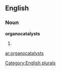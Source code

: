 
==English==

===Noun===
'''organocatalysts'''

# {{plural of|[[organocatalyst]]}}

[[Category:English plurals]]

[[ar:organocatalysts]]